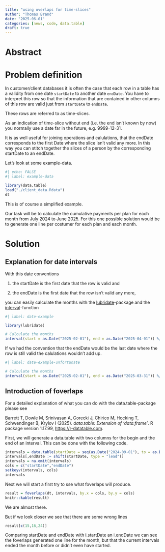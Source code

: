 ```yaml
---
title: "using overlaps for time-slices"
author: "Thomas Brand"
date: "2025-06-01"
categories: [news, code, data.table]
draft: true
---
```


# Abstract

# Problem definition

In customer/client databases it is often the case that each row in a table has a validity from one date `startDate` to another date `endDate`. You have to interpret this row so that the information that are contained in other columns of this row are valid just from `startDate` to `endDate`.

These rows are referred to as time-slices.

::: callout-note
As an indication of time-slice without end (i.e. the end isn't known by now) you normally use a date far in the future, e.g. 9999-12-31.

It is as well useful for joining operations and calulations, that the endDate corresponds to the first Date where the slice isn't valid any more. In this way you can stitch together the slices of a person by the corresponding startDate to an endDate.
:::

Let's look at some example-data.

```r
#| echo: FALSE
#| label: example-data

library(data.table)
load("./client_data.Rdata")
dt
```

This is of course a simplified example.

Our task will be to calculate the cumulative payments per plan for each month from July 2024 to June 2025. For this one possible solution would be to generate one line per costumer for each plan and each month.

# Solution

## Explanation for date intervals

With this date conventions

1.  the startDate is the first date that the row is valid and

2.  the endDate is the first date that the row isn't valid any more,

you can easily calculate the months with the [lubridate](https://lubridate.tidyverse.org)-package and the [interval](https://lubridate.tidyverse.org/reference/interval.html)-function

```r
#| label: date-example

library(lubridate)

# Calculate the months
interval(start = as.Date("2025-02-01"), end = as.Date("2025-04-01")) %/% months(1)
```

If we had the convention that the endDate would be the last date where the row is still valid the calulations wouldn't add up.

```r
#| label: date-example-unfortunate

# Calculate the months
interval(start = as.Date("2025-02-01"), end = as.Date("2025-03-31")) %/% months(1)
```

## Introduction of foverlaps

::: callout-note
For a detailed explanation of what you can do with the data.table-package please see

Barrett T, Dowle M, Srinivasan A, Gorecki J, Chirico M, Hocking T, Schwendinger B, Krylov I (2025). *data.table: Extension of 'data.frame'*. R package version 1.17.99, [https://r-datatable.com](https://r-datatable.com/).
:::

First, we will generate a data.table with two columns for the begin and the end of an interval. This can be done with the following code.

```r
intervals = data.table(startDate = seq(as.Date("2024-09-01"), to = as.Date("2025-06-01"), by = "month"))
intervals[,endDate := shift(startDate, type = "lead")]
intervals = na.omit(intervals)
cols = c("startDate","endDate")
setkeyv(intervals, cols)
intervals
```

Next we will start a first try to sse what foverlaps will produce.

```r
result = foverlaps(dt, intervals, by.x = cols, by.y = cols)
knitr::kable(result)
```

We are almost there.

But if we look closer we see that there are some wrong lines

```r
result[c(15,16,24)]
```

Comparing startDate and endDate with i.startDate an i.endDate we can see the foverlaps generated one line for the month, but that the current intervals ended the month before or didn't even have started.
